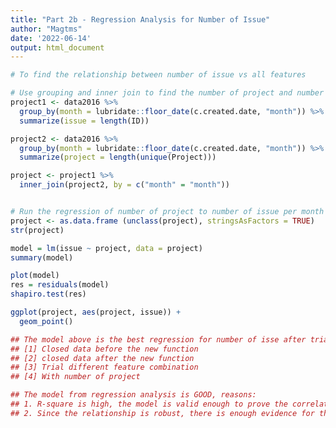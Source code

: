 ---
title: "Part 2b - Regression Analysis for Number of Issue"
author: "Magtms"
date: '2022-06-14'
output: html_document
---

```{r Regression - Relationship btwn number of issue & features}

# To find the relationship between number of issue vs all features

# Use grouping and inner join to find the number of project and number of issue per month [2016 to 2021]
project1 <- data2016 %>%
  group_by(month = lubridate::floor_date(c.created.date, "month")) %>%
  summarize(issue = length(ID))

project2 <- data2016 %>%
  group_by(month = lubridate::floor_date(c.created.date, "month")) %>%
  summarize(project = length(unique(Project)))

project <- project1 %>% 
  inner_join(project2, by = c("month" = "month"))


# Run the regression of number of project to number of issue per month
project <- as.data.frame (unclass(project), stringsAsFactors = TRUE)
str(project)

model = lm(issue ~ project, data = project)
summary(model)

plot(model)
res = residuals(model)
shapiro.test(res)

ggplot(project, aes(project, issue)) + 
  geom_point()

## The model above is the best regression for number of isse after trial of 
## [1] Closed data before the new function 
## [2] closed data after the new function 
## [3] Trial different feature combination 
## [4] With number of project

## The model from regression analysis is GOOD, reasons:
## 1. R-square is high, the model is valid enough to prove the correlation
## 2. Since the relationship is robust, there is enough evidence for the impact to number of issue


```